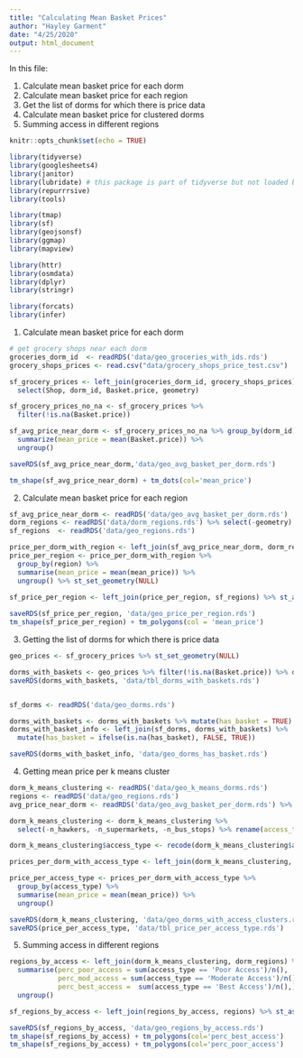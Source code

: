 ```yaml
---
title: "Calculating Mean Basket Prices"
author: "Hayley Garment"
date: "4/25/2020"
output: html_document
---
```


In this file:

1. Calculate mean basket price for each dorm 
2. Calculate mean basket price for each region
3. Get the list of dorms for which there is price data
4. Calculate mean basket price for clustered dorms
5. Summing access in different regions


```r
knitr::opts_chunk$set(echo = TRUE)

library(tidyverse)
library(googlesheets4)
library(janitor)
library(lubridate) # this package is part of tidyverse but not loaded by default
library(repurrrsive)
library(tools)

library(tmap)
library(sf)
library(geojsonsf)
library(ggmap)
library(mapview)

library(httr)
library(osmdata)
library(dplyr)
library(stringr)

library(forcats)
library(infer)
```

1. Calculate mean basket price for each dorm 
```r
# get grocery shops near each dorm
groceries_dorm_id  <- readRDS('data/geo_groceries_with_ids.rds')
grocery_shops_prices <- read.csv("data/grocery_shops_price_test.csv")

sf_grocery_prices <- left_join(groceries_dorm_id, grocery_shops_prices) %>% 
  select(Shop, dorm_id, Basket.price, geometry)

sf_grocery_prices_no_na <- sf_grocery_prices %>% 
  filter(!is.na(Basket.price))

sf_avg_price_near_dorm <- sf_grocery_prices_no_na %>% group_by(dorm_id) %>% 
  summarize(mean_price = mean(Basket.price)) %>% 
  ungroup()

saveRDS(sf_avg_price_near_dorm,'data/geo_avg_basket_per_dorm.rds')

tm_shape(sf_avg_price_near_dorm) + tm_dots(col='mean_price')
```

2. Calculate mean basket price for each region
```r
sf_avg_price_near_dorm <- readRDS('data/geo_avg_basket_per_dorm.rds')
dorm_regions <- readRDS('data/dorm_regions.rds') %>% select(-geometry)
sf_regions  <- readRDS('data/geo_regions.rds')

price_per_dorm_with_region <- left_join(sf_avg_price_near_dorm, dorm_regions)
price_per_region <- price_per_dorm_with_region %>% 
  group_by(region) %>% 
  summarise(mean_price = mean(mean_price)) %>% 
  ungroup() %>% st_set_geometry(NULL)

sf_price_per_region <- left_join(price_per_region, sf_regions) %>% st_as_sf(., crs=3414)
  
saveRDS(sf_price_per_region, 'data/geo_price_per_region.rds')
tm_shape(sf_price_per_region) + tm_polygons(col = 'mean_price')

```


3. Getting the list of dorms for which there is price data
```r
geo_prices <- sf_grocery_prices %>% st_set_geometry(NULL)

dorms_with_baskets <- geo_prices %>% filter(!is.na(Basket.price)) %>% distinct(dorm_id)
saveRDS(dorms_with_baskets, 'data/tbl_dorms_with_baskets.rds')


sf_dorms <- readRDS('data/geo_dorms.rds')

dorms_with_baskets <- dorms_with_baskets %>% mutate(has_basket = TRUE)
dorms_with_basket_info <- left_join(sf_dorms, dorms_with_baskets) %>%
  mutate(has_basket = ifelse(is.na(has_basket), FALSE, TRUE))

saveRDS(dorms_with_basket_info, 'data/geo_dorms_has_basket.rds')
```

4. Getting mean price per k means cluster
```r
dorm_k_means_clustering <- readRDS('data/geo_k_means_dorms.rds')
regions <- readRDS('data/geo_regions.rds')
avg_price_near_dorm <- readRDS('data/geo_avg_basket_per_dorm.rds') %>% st_set_geometry(NULL)

dorm_k_means_clustering <- dorm_k_means_clustering %>%
  select(-n_hawkers, -n_supermarkets, -n_bus_stops) %>% rename(access_type = .cluster)

dorm_k_means_clustering$access_type <- recode(dorm_k_means_clustering$access_type, `2` = 'Moderate Access', `1` = 'Best Access', `3` = 'Poor Access')

prices_per_dorm_with_access_type <- left_join(dorm_k_means_clustering, avg_price_near_dorm) %>% filter(!is.na(mean_price))

price_per_access_type <- prices_per_dorm_with_access_type %>% 
  group_by(access_type) %>% 
  summarise(mean_price = mean(mean_price)) %>% 
  ungroup()

saveRDS(dorm_k_means_clustering, 'data/geo_dorms_with_access_clusters.rds')
saveRDS(price_per_access_type, 'data/tbl_price_per_access_type.rds')
```

5. Summing access in different regions
```r
regions_by_access <- left_join(dorm_k_means_clustering, dorm_regions) %>%  group_by(region) %>% 
  summarise(perc_poor_access = sum(access_type == 'Poor Access')/n(),
            perc_mod_access = sum(access_type == 'Moderate Access')/n(),
            perc_best_access =  sum(access_type == 'Best Access')/n(),) %>% 
  ungroup()

sf_regions_by_access <- left_join(regions_by_access, regions) %>% st_as_sf(., crs=3414)

saveRDS(sf_regions_by_access, 'data/geo_regions_by_access.rds')
tm_shape(sf_regions_by_access) + tm_polygons(col='perc_best_access')
tm_shape(sf_regions_by_access) + tm_polygons(col='perc_poor_access')
```


